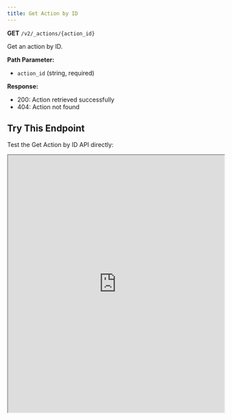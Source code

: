 ```yaml
---
title: Get Action by ID
---
```


**GET** `/v2/_actions/{action_id}`

Get an action by ID.

**Path Parameter:**
- `action_id` (string, required)

**Response:**
- 200: Action retrieved successfully
- 404: Action not found

## Try This Endpoint

Test the Get Action by ID API directly:

<iframe 
  src="https://petstore.swagger.io/?url=https://raw.githubusercontent.com/vamsinole/docs/refs/heads/main/api-reference/openapi.json#/Actions/getActionById"
  width="100%" 
  height="600px"
  style={{
    border: "none",
    borderRadius: "8px",
    boxShadow: "0 4px 6px rgba(0, 0, 0, 0.1)",
    marginTop: "20px"
  }}
  title="Get Action by ID API Playground"
/> 